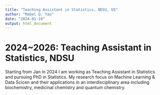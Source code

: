 ```yaml
---
title: "Teaching Assistant in Statistics, NDSU, US"
author: "Mabel Q. Yao"
date: "2024-01-19"
output: html_document
---
```


# 2024~2026: Teaching Assistant in Statistics, NDSU

Starting from Jan in 2024 I am working as Teaching Assistant in Statistics and pursuing PhD in Statistics. My research focus on Machine Learning & Data Scicen and their applications in an interdisciplinary area including biochemistry, medicinal chemistry and quantum chemistry. \


